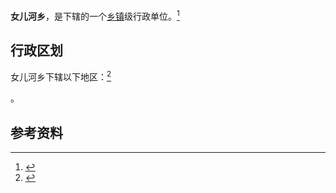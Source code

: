 {{中国乡级行政区|21/07/11/202/000}}

'''女儿河乡'''，是{{PRC admin/fullname|21/07/11/202/000|3}}下辖的一个[[乡镇|乡镇]]级行政单位。<ref>{{PRC admin/ref sgc|{{PRC admin/parent|21/07/11/202/000}}}}</ref>

== 行政区划 ==

女儿河乡下辖以下地区：<ref>{{PRC admin/ref sgc|21/07/11/202/000}}</ref>

{{PRC admin/children|21/07/11/202/000}}。

== 参考资料 ==

{{reflist}}

{{行政区划小作品}}
{{PRC admin/navcat|21/07/11/202/000}}
